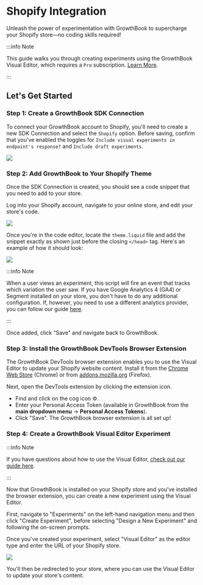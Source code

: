 # Shopify Integration

Unleash the power of experimentation with GrowthBook to supercharge your Shopify store—no coding skills required!

:::info Note

This guide walks you through creating experiments using the GrowthBook Visual Editor, which requires a `Pro` subscription. [Learn More](https://www.growthbook.io/pricing).

:::

## Let's Get Started

### Step 1: Create a GrowthBook SDK Connection

To connect your GrowthBook account to Shopify, you'll need to create a new SDK Connection and select the `Shopify` option. Before saving, confirm that you've enabled the toggles for `Include visual experiments in endpoint's response?` and `Include draft experiments`.

![](../../static/images/integrations/shopify/shopify-sdk-connection.png)

### Step 2: Add GrowthBook to Your Shopify Theme

Once the SDK Connection is created, you should see a code snippet that you need to add to your store.

Log into your Shopify account, navigate to your online store, and edit your store's code.

![](../../static/images/integrations/shopify/growthbook-shopify-edit-code.png)

Once you're in the code editor, locate the `theme.liquid` file and add the snippet exactly as shown just before the closing `</head>` tag. Here's an example of how it should look:

![](../../static/images/integrations/shopify/shopify-theme-editor.png)

:::info Note

When a user views an experiment, this script will fire an event that tracks which variation the user saw. If you have Google Analytics 4 (GA4) or Segment installed on your store, you don't have to do any additional configuration. If, however, you need to use a different analytics provider, you can follow our guide [here](/lib/script-tag).

:::

Once added, click "Save" and navigate back to GrowthBook.

### Step 3: Install the GrowthBook DevTools Browser Extension

The GrowthBook DevTools browser extension enables you to use the Visual Editor to update your Shopify website content. Install it from the [Chrome Web Store](https://chromewebstore.google.com/detail/growthbook-devtools/opemhndcehfgipokneipaafbglcecjia) (Chrome) or from [addons.mozilla.org](https://addons.mozilla.org/en-US/firefox/addon/growthbook-devtools/) (Firefox).

Next, open the DevTools extension by clicking the extension icon.

- Find and click on the cog icon ⚙️.
- Enter your Personal Access Token (available in GrowthBook from the **main dropdown menu** → **Personal Access Tokens**).
- Click "Save". The GrowthBook browser extension is all set up!

### Step 4: Create a GrowthBook Visual Editor Experiment

:::info Note

If you have questions about how to use the Visual Editor, [check out our guide here](/app/visual).

:::

Now that GrowthBook is installed on your Shopify store and you've installed the browser extension, you can create a new experiment using the Visual Editor.

First, navigate to "Experiments" on the left-hand navigation menu and then click "Create Experiment", before selecting "Design a New Experiment" and following the on-screen prompts.

Once you've created your experiment, select "Visual Editor" as the editor type and enter the URL of your Shopify store.

![](../../static/images/integrations/shopify/growthbook-shopify-open-visual-editor.png)

You'll then be redirected to your store, where you can use the Visual Editor to update your store's content.
